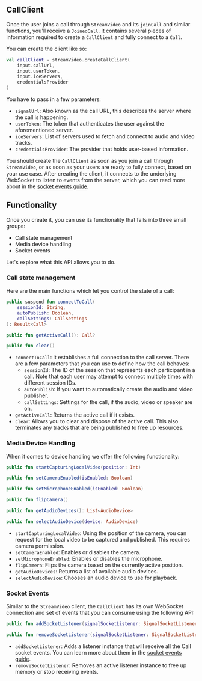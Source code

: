 ## CallClient

Once the user joins a call through `StreamVideo` and its `joinCall` and similar functions, you'll receive a `JoinedCall`. It contains several pieces of information required to create a `CallClient` and fully connect to a `Call`.

You can create the client like so:

```kotlin
val callClient = streamVideo.createCallClient(
    input.callUrl,
    input.userToken,
    input.iceServers,
    credentialsProvider
)
```

You have to pass in a few parameters:

* `signalUrl`: Also known as the call URL, this describes the server where the call is happening.
* `userToken`: The token that authenticates the user against the aforementioned server.
* `iceServers`: List of servers used to fetch and connect to audio and video tracks.
* `credentialsProvider`: The provider that holds user-based information.

You should create the `CallClient` as soon as you join a call through `StreamVideo`, or as soon as your users are ready to fully connect, based on your use case. After creating the client, it connects to the underlying WebSocket to listen to events from the server, which you can read more about in the [socket events guide](../02-guides/04-socket-events.mdx).

## Functionality

Once you create it, you can use its functionality that falls into three small groups:

* Call state management
* Media device handling
* Socket events

Let's explore what this API allows you to do.

### Call state management

Here are the main functions which let you control the state of a call:

```kotlin
public suspend fun connectToCall(
    sessionId: String,
    autoPublish: Boolean,
    callSettings: CallSettings
): Result<Call>

public fun getActiveCall(): Call?

public fun clear()
```

* `connectToCall`: It establishes a full connection to the call server. There are a few parameters that you can use to define how the call behaves:
  * `sessionId`: The ID of the session that represents each participant in a call. Note that each user may attempt to connect multiple times with different session IDs.
  * `autoPublish`: If you want to automatically create the audio and video publisher.
  * `callSettings`: Settings for the call, if the audio, video or speaker are on.
* `getActiveCall`: Returns the active call if it exists.
* `clear`: Allows you to clear and dispose of the active call. This also terminates any tracks that are being published to free up resources.

### Media Device Handling

When it comes to device handling we offer the following functionality:

```kotlin
public fun startCapturingLocalVideo(position: Int)

public fun setCameraEnabled(isEnabled: Boolean)

public fun setMicrophoneEnabled(isEnabled: Boolean)

public fun flipCamera()

public fun getAudioDevices(): List<AudioDevice>

public fun selectAudioDevice(device: AudioDevice)
```

* `startCapturingLocalVideo`: Using the position of the camera, you can request for the local video to be captured and published. This requires camera permission.
* `setCameraEnabled`: Enables or disables the camera.
* `setMicrophoneEnabled`: Enables or disables the microphone.
* `flipCamera`: Flips the camera based on the currently active position.
* `getAudioDevices`: Returns a list of available audio devices.
* `selectAudioDevice`: Chooses an audio device to use for playback.

### Socket Events

Similar to the `StreamVideo` client, the `CallClient` has its own WebSocket connection and set of events that you can consume using the following API:

```kotlin
public fun addSocketListener(signalSocketListener: SignalSocketListener)

public fun removeSocketListener(signalSocketListener: SignalSocketListener)
```

* `addSocketListener`: Adds a listener instance that will receive all the Call socket events. You can learn more about them in the [socket events guide](../02-guides/04-socket-events.mdx).
* `removeSocketListener`: Removes an active listener instance to free up memory or stop receiving events.